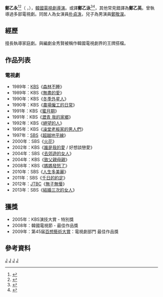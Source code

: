 {{藝人
| 姓名     =  鄭乙永
| 類型     = 幕後
| 圖片     = 
| 圖片尺寸 = 
| 圖片簡介 = 
| 原名     = 
| 外文名   = {{lang|ko|정을영}}
| 外文     = ko
| 羅馬拼音 = 
| 英文名   = 
| 綽號     = 
| 其他藝名 = 
| 國籍     = {{ROK}}
| 民族     = 
| 籍貫     = 
| 出生日期 = {{birth_date_and_age|1943|1|27}}
| 出生地點 = 
| 生肖     = 
| 星座     = 
| 逝世日期 = 
| 逝世地點 = 
| 職業     = [[導演|導演]]
| 語言     = [[韓語|韓語]]
| 三圍     = 
| 血型     = 
| 身高     = 
| 體重     = 
| 教育程度 = [[東國大學|東國大學]]戲劇電影系
| 宗教信仰 = 
| 配偶     = 
| 音樂類型 = 
| 演奏樂器 = 
| 出身地   = 
| 出道作   = 
| 出道日期 = 
| 代表作   =《[[火花|火花]]》
| 活躍年代 = 1996年至今
| 唱片公司 = 
| 經紀公司 = 
| 網站     = 
| 相關團體 = 
| awards  = 
| IMDb    = 
| 現任成員 = 
| 過往成員 = 
| 音樂專輯 = 
| 電影     = 
| 電視節目 = 
| 舞臺劇   = 
| 書籍     = 
| 親屬     = 
| 子女     = [[鄭敬淏|鄭敬淏]]
}}
'''鄭乙永'''<ref>{{cite news|url=https://newslibrary.naver.com/viewer/index.nhn?articleId=1986090200209208009&editNo=2&printCount=1&publishDate=1986-09-02&officeId=00020&pageNo=8&printNo=19976&publishType=00020|title=KBS 새드라마「이화…」放映 다음달로 미뤄|publisher=[[東亞日報|東亞日報]]|date=1986-09-02|accessdate=2021-05-01}}</ref><ref>{{cite news|url=https://newslibrary.naver.com/viewer/index.nhn?articleId=1992101600239115002&editNo=1&printCount=1&publishDate=1992-10-16&officeId=00023&pageNo=15&printNo=22140&publishType=00010|title="영화와 달리 드라마는 매일 긴장"|publisher=[[朝鮮日報|朝鮮日報]]|author=姜京希|date=1992-10-16|accessdate=2021-05-01}}</ref>（{{lang-ko|정을영}} ，{{bd|1943年|1月27日|catIdx=Kim}}），[[韓國|韓國]][[電視劇|電視劇]][[導演|導演]]。或譯'''鄭乙泳'''<ref>{{cite news|url=https://newslibrary.naver.com/viewer/index.nhn?articleId=1986100800209208009&editNo=2&printCount=1&publishDate=1986-10-08&officeId=00020&pageNo=8&printNo=20006&publishType=00020|title=KBS「노다지」등 새주간극 3편 방영|publisher=東亞日報|date=1986-10-08|accessdate=2021-05-01}}</ref><ref>{{cite news|url=https://newslibrary.naver.com/viewer/index.nhn?articleId=1986101300209208009&editNo=2&printCount=1&publishDate=1986-10-13&officeId=00020&pageNo=8&printNo=20010&publishType=00020|title=KBS 새주간극「이화에 월백하고」|publisher=東亞日報|date=1986-10-13|accessdate=2021-05-01}}</ref>，其他常見錯譯為'''鄭乙英'''。曾執導過多部電視劇。同居人為女演員[[朴貞洙|朴貞洙]]，兒子為男演員[[鄭敬淏|鄭敬淏]]。

== 經歷 ==
擅長執導家庭劇。與編劇金秀賢被稱作韓國電視劇界的王牌搭檔。

== 作品列表 ==
=== 電視劇 ===
*1989年：[[韓國放送公社|KBS]]《[[森林不睡|森林不睡]]》
*1989年：KBS《[[無盡的愛_(1989年電視劇)|無盡的愛]]》
*1990年：KBS《[[冬季外星人|冬季外星人]]》
*1990年：KBS《[[農場僱工的日常|農場僱工的日常]]》
*1991年：KBS《[[蜜月期|蜜月期]]》
*1991年：KBS《[[瀝青_我的家鄉|瀝青 我的家鄉]]》
*1992年：KBS《[[絕望的人|絕望的人]]》
*1995年：KBS《[[澡堂老板家的男人們|澡堂老板家的男人們]]》
*1997年：[[SBS_(韓國)|SBS]]《[[超越地平線|超越地平線]]》
*2000年：SBS《[[火花_(電視劇)|火花]]》
*2002年：KBS《[[誰是我的愛|誰是我的愛]] / 好想談戀愛》
*2004年：SBS《[[去郊遊的女人|去郊遊的女人]]》
*2004年：KBS《[[致父親母親|致父親母親]]》
*2008年：KBS《[[媽媽發怒了|媽媽發怒了]]》
*2010年：SBS《[[人生多美麗|人生多美麗]]》
*2011年：SBS《[[千日的約定|千日的約定]]》
*2012年：[[JTBC|JTBC]]《[[無子無懮|無子無懮]]》
*2013年：SBS《[[結婚三次的女人|結婚三次的女人]]》

== 獲獎 ==
*2005年：KBS演技大賞 - 特別獎
*2008年：韓國電視節 - 最佳作品獎
*2009年：第45届[[百想藝術大賞|百想藝術大賞]]：電視劇部門 最佳作品獎

== 參考資料 ==
{{reflist}}

[[Category:韓國導演|J]]
[[Category:韓國電視劇導演|J]]
[[Category:東國大學校友|J]]
[[Category:鄭姓|J]]